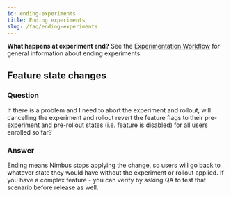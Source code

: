 ```yaml
---
id: ending-experiments
title: Ending experiments
slug: /faq/ending-experiments
---
```


**What happens at experiment end?**
See the [Experimentation Workflow](/ending) for general information about ending experiments.

## Feature state changes

### Question
If there is a problem and I need to abort the experiment and rollout, will cancelling the experiment and rollout revert the feature flags to their pre-experiment and pre-rollout states (i.e. feature is disabled) for all users enrolled so far? 

### Answer
Ending means Nimbus stops applying the change, so users will go back to whatever state they would have without the experiment or rollout applied.  If you have a complex feature - you can verify by asking QA to test that scenario before release as well.  
